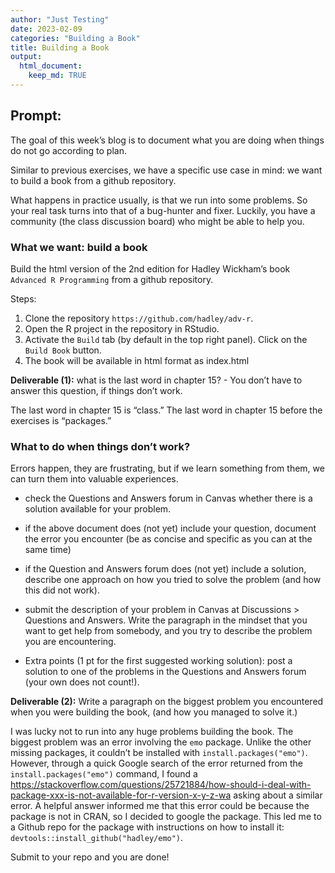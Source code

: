 ```yaml
---
author: "Just Testing"
date: 2023-02-09
categories: "Building a Book"
title: Building a Book
output:  
  html_document:  
    keep_md: TRUE
---
```


## Prompt:


The goal of this  week's blog is to document what you are doing when things do not go according to plan. 

Similar to previous exercises, we have a specific use case in mind: we want to build a book from a github repository. 

What happens in practice usually, is that we run into some problems. 
So your real task turns into that of a bug-hunter and fixer. Luckily, you have a community (the class discussion board) who might be able to help you. 



### What we want: build a book

Build the html version of the 2nd edition for Hadley Wickham's book `Advanced R Programming` from a github repository.

Steps:

1. Clone the repository `https://github.com/hadley/adv-r`.
2. Open the R project in the repository in RStudio.
3. Activate the `Build` tab (by default in the top right panel). Click on the `Build Book` button.
4. The book will be available in html format as index.html

**Deliverable (1):** what is the last word in chapter 15? - You don't have to answer this question, if things don't work. 

The last word in chapter 15 is "class." The last word in chapter 15 before the exercises is "packages."



### What to do when things don't work?

Errors happen, they are frustrating, but if we learn something from them, we can turn them into valuable experiences.

- check the Questions and Answers forum in Canvas whether there is a solution available for your problem. 

- if the above document does (not yet) include your question, document the error you encounter (be as concise and specific as you can at the same time)

- if the Question and Answers forum does (not yet) include a solution, describe one approach on how you tried to solve the problem (and how this did not work).

- submit the description of your problem in Canvas at Discussions > Questions and Answers.  Write the paragraph in the mindset that you want to get help from somebody, and you try to describe the problem you are encountering. 

- Extra points (1 pt for the first suggested working solution): post a solution to one of the problems in the Questions and Answers forum (your own does not count!). 


**Deliverable (2):** Write a paragraph on the biggest problem you encountered when you were building the book, (and how you managed to solve it.)




I was lucky not to run into any huge problems building the book. The biggest problem was an error involving the `emo` package. Unlike the other missing packages, it couldn't be installed with `install.packages("emo")`. However, through a quick Google search of the error returned from the `install.packages("emo")` command, I found a [https://stackoverflow.com/questions/25721884/how-should-i-deal-with-package-xxx-is-not-available-for-r-version-x-y-z-wa](Stack Overflow post) asking about a similar error. A helpful answer informed me that this error could be because the package is not in CRAN, so I decided to google the package. This led me to a Github repo for the package with instructions on how to install it: `devtools::install_github("hadley/emo")`.





Submit to your repo and you are done!


